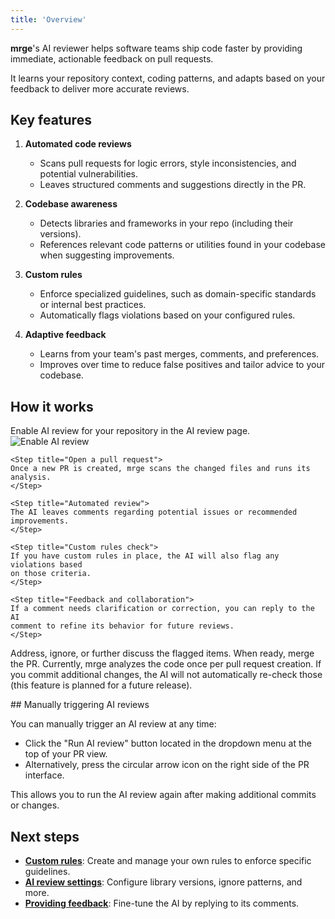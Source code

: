 ```yaml
---
title: 'Overview'
---
```


**mrge**'s AI reviewer helps software teams ship code faster by providing immediate, actionable feedback on pull requests.

It learns your repository context, coding patterns, and adapts based on your feedback to deliver more accurate reviews.

## Key features

1. **Automated code reviews**

   - Scans pull requests for logic errors, style inconsistencies, and potential vulnerabilities.
   - Leaves structured comments and suggestions directly in the PR.

2. **Codebase awareness**

   - Detects libraries and frameworks in your repo (including their versions).
   - References relevant code patterns or utilities found in your codebase when suggesting improvements.

3. **Custom rules**

   - Enforce specialized guidelines, such as domain-specific standards or internal best practices.
   - Automatically flags violations based on your configured rules.

4. **Adaptive feedback**

   - Learns from your team's past merges, comments, and preferences.
   - Improves over time to reduce false positives and tailor advice to your codebase.

## How it works

<Steps>
  <Step title="Enable AI review">
    Enable AI review for your repository in the AI review page.
    <img src="/ai-review/images/ai-review-page.png" alt="Enable AI review"  className="border border-zinc-800 rounded-lg"/>
  </Step>

    <Step title="Open a pull request">
    Once a new PR is created, mrge scans the changed files and runs its analysis.
    </Step>

    <Step title="Automated review">
    The AI leaves comments regarding potential issues or recommended improvements.
    </Step>

    <Step title="Custom rules check">
    If you have custom rules in place, the AI will also flag any violations based
    on those criteria.
    </Step>

    <Step title="Feedback and collaboration">
    If a comment needs clarification or correction, you can reply to the AI
    comment to refine its behavior for future reviews.
    </Step>

  <Step title="Merge or iterate">
    Address, ignore, or further discuss the flagged items. When ready, merge the PR.
  </Step>
</Steps>

<Note>
  Currently, mrge analyzes the code once per pull request creation. If you
  commit additional changes, the AI will not automatically re-check those (this
  feature is planned for a future release).
</Note>

## Manually triggering AI reviews

You can manually trigger an AI review at any time:

- Click the "Run AI review" button located in the dropdown menu at the top of your PR view.
- Alternatively, press the circular arrow icon on the right side of the PR interface.

This allows you to run the AI review again after making additional commits or changes.

## Next steps

- **[Custom rules](/ai-review/custom-rules)**: Create and manage your own rules to enforce specific guidelines.
- **[AI review settings](/ai-review/ai-review-settings)**: Configure library versions, ignore patterns, and more.
- **[Providing feedback](/ai-review/feedback)**: Fine-tune the AI by replying to its comments.
